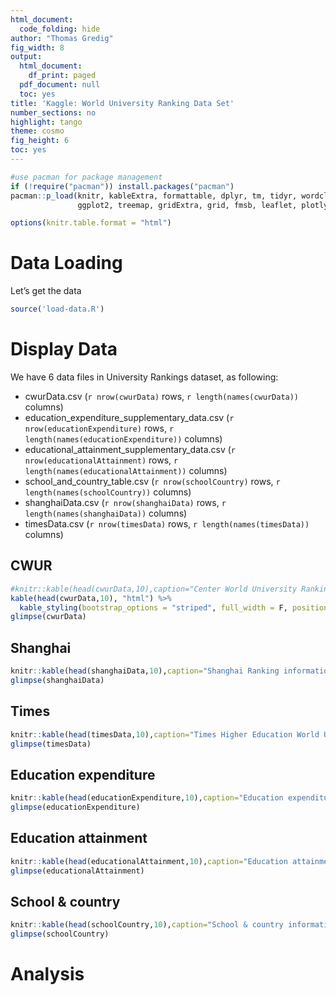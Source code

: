 ```yaml
---
html_document:
  code_folding: hide
author: "Thomas Gredig"
fig_width: 8
output:
  html_document:
    df_print: paged
  pdf_document: null
  toc: yes
title: 'Kaggle: World University Ranking Data Set'
number_sections: no
highlight: tango
theme: cosmo
fig_height: 6
toc: yes
---
```


```r
#use pacman for package management
if (!require("pacman")) install.packages("pacman")
pacman::p_load(knitr, kableExtra, formattable, dplyr, tm, tidyr, wordcloud, httr,
               ggplot2, treemap, gridExtra, grid, fmsb, leaflet, plotly,reshape, corrplot,ggrepel)

options(knitr.table.format = "html") 
```

# Data Loading

Let's get the data

```r
source('load-data.R')
```

# Display Data {.tabset .tabset-fade .tabset-pills}

We have 6 data files in University Rankings dataset, as following:

* cwurData.csv (`r nrow(cwurData)` rows, `r length(names(cwurData))` columns)  
* education_expenditure_supplementary_data.csv (`r nrow(educationExpenditure)` rows, `r length(names(educationExpenditure))` columns)  
* educational_attainment_supplementary_data.csv (`r nrow(educationalAttainment)` rows, `r length(names(educationalAttainment))` columns)  
* school_and_country_table.csv (`r nrow(schoolCountry)` rows, `r length(names(schoolCountry))` columns)  
* shanghaiData.csv (`r nrow(shanghaiData)` rows, `r length(names(shanghaiData))` columns)  
* timesData.csv (`r nrow(timesData)` rows, `r length(names(timesData))` columns)  



## CWUR
```r
#knitr::kable(head(cwurData,10),caption="Center World University Rankings information (first 10 rows)")
kable(head(cwurData,10), "html") %>%
  kable_styling(bootstrap_options = "striped", full_width = F, position = "left")
glimpse(cwurData)
```

## Shanghai
```r
knitr::kable(head(shanghaiData,10),caption="Shanghai Ranking information (first 10 rows)")
glimpse(shanghaiData)
```

## Times
```r
knitr::kable(head(timesData,10),caption="Times Higher Education World University Rankings data information (first 10 rows)")
glimpse(timesData)
```

## Education expenditure
```r
knitr::kable(head(educationExpenditure,10),caption="Education expenditure information (first 10 rows)")
glimpse(educationExpenditure)
```

## Education attainment
```r
knitr::kable(head(educationalAttainment,10),caption="Education attainment information (first 10 rows)")
glimpse(educationalAttainment)
```

## School & country
```r
knitr::kable(head(schoolCountry,10),caption="School & country information (first 10 rows)")
glimpse(schoolCountry)
```


# Analysis

```r

```